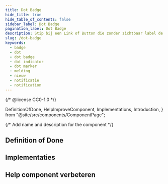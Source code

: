 ```yaml
---
title: Dot Badge
hide_title: true
hide_table_of_contents: false
sidebar_label: Dot Badge
pagination_label: Dot Badge
description: Stip bij een Link of Button die zonder zichtbaar label de aandacht trekt bij een statuswijziging.
slug: /dot-badge
keywords:
  - badge
  - dot
  - dot badge
  - dot indicator
  - dot marker
  - melding
  - nieuw
  - notificatie
  - notification
---
```


{/* @license CC0-1.0 */}

  DefinitionOfDone,
  HelpImproveComponent,
  Implementations,
  Introduction,
} from "@site/src/components/ComponentPage";

{/* Add name and description for the component */}


<Introduction component={component} headingLevel={1} description={description} />

## Definition of Done

<DefinitionOfDone component={component} headingLevel={3} />

## Implementaties

<Implementations component={component} headingLevel={3} />

## Help component verbeteren

<HelpImproveComponent component={component} headingLevel={3} />
